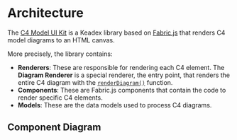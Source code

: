 

# Architecture

The [C4 Model UI Kit](https://github.com/keadex/keadex/tree/main/libs/c4-model-ui-kit) is a Keadex library based on [Fabric.js](https://github.com/fabricjs/fabric.js) that renders C4 model diagrams to an HTML canvas.

More precisely, the library contains:

  - **Renderers**: These are responsible for rendering each C4 element. The **Diagram Renderer** is a special renderer, the entry point, that renders the entire C4 diagram with the [`renderDiagram()`](/en/docs/c4-model-ui-kit/api/c4-model-ui-kit.renderdiagram) function.
  - **Components**: These are Fabric.js components that contain the code to render specific C4 elements.
  - **Models**: These are the data models used to process C4 diagrams.

## Component Diagram

<div className="w-full h-[50rem] mt-5">
  <MinaReact
    projectRootUrl="https://raw.githubusercontent.com/keadex/keadex/main/apps/keadex-diagrams"
    diagramUrl="https://raw.githubusercontent.com/keadex/keadex/main/apps/keadex-diagrams/diagrams/component/c4-model-ui-kit" />
</div>